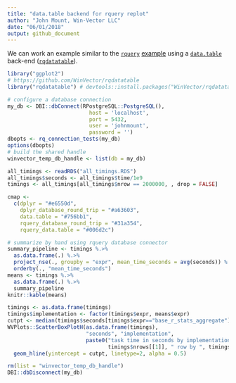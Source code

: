 ```yaml
---
title: "data.table backend for rquery replot"
author: "John Mount, Win-Vector LLC"
date: "06/01/2018"
output: github_document
---
```


We can work an example similar to the [`rquery`](https://winvector.github.io/rquery/) [example](https://winvector.github.io/rquery/index.html) using a [`data.table`](http://r-datatable.com/) 
back-end ([`rqdatatable`](https://github.com/WinVector/rqdatatable)).

```r
library("ggplot2")
# https://github.com/WinVector/rqdatatable
library("rqdatatable") # devtools::install.packages("WinVector/rqdatatable")
```



```r
# configure a database connection
my_db <- DBI::dbConnect(RPostgreSQL::PostgreSQL(),
                          host = 'localhost',
                          port = 5432,
                          user = 'johnmount',
                          password = '')
dbopts <- rq_connection_tests(my_db)
options(dbopts)
# build the shared handle
winvector_temp_db_handle <- list(db = my_db)
```


```r
all_timings <- readRDS("all_timings.RDS")
all_timings$seconds <- all_timings$time/1e9
timings <- all_timings[all_timings$nrow == 2000000, , drop = FALSE]

cmap <- 
  c(dplyr = "#e6550d",
    dplyr_database_round_trip = "#a63603",
    data.table = "#756bb1",
    rquery_database_round_trip = "#31a354",
    rquery_data.table = "#006d2c")

# summarize by hand using rquery database connector
summary_pipeline <- timings %.>%
  as.data.frame(.) %.>%
  project_nse(., groupby = "expr", mean_time_seconds = avg(seconds)) %.>%
  orderby(., "mean_time_seconds")
means <- timings %.>% 
  as.data.frame(.) %.>%
  summary_pipeline 
knitr::kable(means)

timings <- as.data.frame(timings)
timings$implementation <- factor(timings$expr, means$expr)
cutpt <- median(timings$seconds[timings$expr=="base_r_stats_aggregate"])
WVPlots::ScatterBoxPlotH(as.data.frame(timings), 
                         "seconds", "implementation", 
                         paste0("task time in seconds by implementation\n(",
                                timings$nrows[[1]], " row by ", timings$ncols[[1]], " column task)")) +
  geom_hline(yintercept = cutpt, linetype=2, alpha = 0.5) 
```


```r
rm(list = "winvector_temp_db_handle")
DBI::dbDisconnect(my_db)
```



